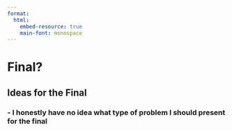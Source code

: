 ```yaml
---
format:
  html:
    embed-resource: true 
    main-font: monospace
---
```


# Final?
## Ideas for the Final
### - I honestly have no idea what type of problem I should present for the final 

